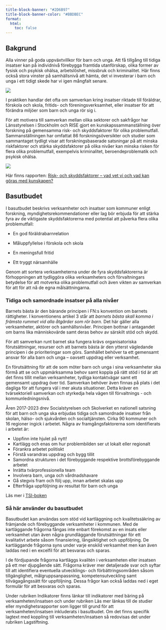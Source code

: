```yaml
---
title-block-banner: "#2D6B97"
title-block-banner-color: "#BBDBEC"
format: 
  html:
    toc: false
---
```


## Bakgrund {.unnumbered}

Alla vinner på goda uppväxtvillkor för barn och unga. Att få tillgång till tidiga insatser kan på individnivå förebygga framtida utanförskap, olika former av fysisk och psykisk ohälsa, arbetslöshet, missbruk och kriminalitet. Här finns också stora vinster på samhällsnivå att hämta, det vi investerar i barn och unga i ett tidigt skede har vi igen mångfalt senare.


![](ps.png)


I praktiken handlar det ofta om samverkan kring insatser riktade till föräldrar, förskola och skola, fritids- och föreningsverksamhet, eller insatser för att förändra miljöer som barn och unga rör sig i.

För att motivera till samverkan mellan olika sektorer och sakfrågor har Länsstyrelsen i Stockholm och RISE gjort en kunskapssammanställning över forskning på gemensamma risk- och skyddsfaktorer för olika problemutfall. Sammanställningen har omfattat 86 forskningsöversikter och studier som sammantaget tydligt visar att forskningsbaserade satsningar på att minska riskfaktorer och stärka skyddsfaktorer på olika nivåer kan minska risken för flera olika problemutfall, exempelvis kriminalitet, beroendeproblematik och psykisk ohälsa.

![](riskrapport.png)

Här finns rapporten: [Risk- och skyddsfaktorer – vad vet vi och vad kan göras med kunskapen?](https://osf.io/ntcw3)

## Basutbudet

I basutbudet beskrivs verksamheter och insatser som kommuner enligt forskning, myndighetsrekommendationer eller lag bör erbjuda för att stärka fyra av de viktigaste skyddsfaktorerna med potential att påverka flera olika problemutfall:

-	En god föräldrabarnrelation

-	Måluppfyllelse i förskola och skola

-	En meningsfull fritid 

-	Ett tryggt närsamhälle

Genom att sortera verksamheterna under de fyra skyddsfaktorerna är förhoppningen att tydliggöra olika verksamheters och förvaltningars betydelse för att motverka olika problemutfall och även vikten av samverkan för att för att nå de egna målsättningarna. 

### Tidiga och samordnade insatser på alla nivåer

Barnets bästa är den bärande principen i FN:s konvention om barnets rättigheter. I konventionens artikel 3 står att *barnets bästa skall komma i främsta rummet vid alla åtgärder som rör barn.* Det här gäller alla verksamheter, aktörer och samhällsnivåer. Principen bottnar i antagandet om barns lika människovärde samt deras behov av särskilt stöd och skydd.  

För att samverkan runt barnet ska fungera krävs organisatoriska förutsättningar, resurser och att barnets bästa är den ytterst vägledande principen i de prioriteringar som görs. Samhället behöver ta ett gemensamt ansvar för alla barn och unga – oavsett uppdrag eller verksamhet. 

En förutsättning för att de som möter barn och unga i sina verksamheter ska förmå att se och uppmärksamma behov samt koppla på rätt stöd i tid är att det finns tillit mellan verksamheter, tydliga kontaktvägar samt ett gemensamt uppdrag över tid. Samverkan behöver även finnas på plats i det dagliga för att fungera väl i mer akuta situationer. Detta kräver en tvärsektoriell samverkan och styrkedja hela vägen till förvaltnings - och kommunledningsnivå. 

Åren 2017-2023 drev Socialstyrelsen och Skolverket en nationell satsning för att barn och unga ska erbjudas tidiga och samordnade insatser från skolan, hälso- och sjukvården och socialtjänsten. Cirka 90 kommuner och 16 regioner ingick i arbetet. Några av framgångsfaktorerna som identifierats i arbetet är:

-	Uppfinn inte hjulet på nytt! 
-	Kartlägg och enas om hur problembilden ser ut lokalt eller regionalt 
-	Förankra arbetet politiskt 
-	Förstå varandras uppdrag och bygg tillit 
-	Samordna strukturen i det förebyggande respektive brottsförebyggande arbetet 
-	Inrätta tvärprofessionella team 
-	Involvera barn, unga och vårdnadshavare 
-	Gå stegvis fram och följ upp, innan arbetet skalas upp 
-	Efterfråga uppföljning av resultat för barn och unga

Läs mer i [TSI-boken](https://www.socialstyrelsen.se/globalassets/sharepoint-dokument/artikelkatalog/ovrigt/2023-10-8779.pdf)


### Så här använder du basutbudet 

Basutbudet kan användas som stöd vid kartläggning och kvalitetssäkring av främjande och förebyggande verksamheter i kommunen. Med de kartläggande frågorna fångas inte enbart förekomst av en insats eller verksamhet utan även några grundläggande förutsättningar för ett kvalitativt arbete såsom finansiering, långsiktighet och uppföljning. De kartläggande frågorna syns under varje enskild verksamhet men kan även laddas ned i en excelfil för att besvaras och sparas. 

I de fördjupande frågorna kartläggs kvalitén i verksamheten eller insatsen på ett mer djupgående sätt. Frågorna kräver mer detaljerade svar och syftar till att identifiera eventuella utvecklings- och förbättringsområden såsom tillgänglighet, målgruppsanpassning, kompetensutveckling samt tillvägagångssätt för uppföljning. Dessa frågor kan också laddas ned i eget formulär för att besvaras och sparas.

Under rubriken Indikatorer finns länkar till indikatorer med bäring på verksamheten/insatsen och under rubriken Läs mer länkas till de studier eller myndighetsrapporter som ligger till grund för att verksamheten/insatsen inkluderats i basutbudet. Om det finns specifik lagtext med koppling till verksamheten/insatsen så redovisas det under rubriken Lagstiftning.
